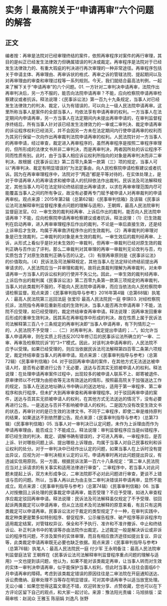 # 实务｜最高院关于“申请再审”六个问题的解答
## 正文
编者按：再审是法院对已经审理终结的案件，依照再审程序对案件的再行审理，其目的是纠正已经发生法律效力但确属错误的判决或裁定。再审程序是法院对于已经发生法律效力的、有重大瑕疵的判决进行再次审理的一种非常途径。再审程序包括关于申请主体、再审理由、再审诉状的格式、再审之诉的管辖法院、提起期间以及对再审理由的审查和审理过程等一系列规则。今天，我们就结合最高法判例，一起来了解下关于“申请再审”的六个问题。01. 一方针对二审判决申请再审，法院作出再审判决后，另一方不服的，能否向法院申请再审？不能，应向检察院申请再审检察建议或者抗诉。释法说理：《民事诉讼法》第一百九十九条规定，当事人对已经发生法律效力的判决、裁定，认为有错误的，可以向上一级人民法院申请再审。这里所称当事人是案件的全部当事人，均依法享有申请再审的权利。一方当事人在法定期间内申请再审，另一方当事人在法定期间内未提出再审申请的，在审判监督程序终结后，所有当事人针对该已经发生法律效力的一审或二审判决、裁定申请再审的诉讼程序权利已经消灭，并不会因另一方未在法定期间内行使申请再审的权利而为其另行保留一次向作出再审裁判法院申请再审的权利。人民法院针对一方当事人的再审申请，经过审查，裁定进入再审程序的，虽然再审程序是按照二审程序审理的，但所形成的法律文书并非二审判决，而是再审判决，两者因所处的诉讼程序不同而性质有别。此时，由于当事人相应诉讼权利所指向的对象是再审判决而非二审判决，故根据《民事诉讼法》第二百零九条第一款第（三）项的规定，当事人可以“再审判决、裁定有明显错误的”为法定事由，向人民检察院申请检察建议或者抗诉。因为在再审审理程序中，法院对于“两造”都是平等对待的，在实体处理上，是对于申请再审人的再审请求和被申请人的抗辩依法作出裁判。民诉法及司法解释规定，其他当事人均可在法定辩论终结前提出再审请求，以求在再审审理范围内尽可能覆盖当事人之间的所有争议，故没有必要再专门赋予被申请人对再审裁判的申请再审权。观点来源：2015年第2辑（总第62辑）《民事审判信箱》及该辑《民事诉讼法司法解释审判监督程序重点问题的理解与适用》，王朝辉，最高人民法院审判监督庭法官。02. 一审生效的裁判经再审、上诉后作出的裁判，能否向人民法院申请再审？不能，应向检察院申请再审检察建议或者抗诉。释法说理：（1）已生效裁判在启动再审，进入再审审理程序后作出的裁判，不论是一审后直接生效，还是经上诉审后才生效，均属于再审救济程序作出的生效裁判。（2）再审裁判的审理对象是已生效裁判，二审裁判的对象是未生效的裁判。一审生效后的裁判经再审、上诉，从形式上看似乎是针对未生效的一审裁判，但再审一审裁判已经对原生效的裁判正确与否作出了评判，那么二审裁判对其审理的再审一审裁判无论改判与否，均实质包含了对原生效裁判正确与否的认定。（3）有限再审原则是《民事诉讼法》的价值取向。（4）民诉法及司法解释规定，其他当事人在法定辩论终结前提出再审请求的，人民法院应当一并审理和裁判，故将此类裁判理解为再审裁判，对未申请再审一方当事人的诉讼权利的行使并不失公允。因此，一审生效的裁判经再审、上诉后作出的裁判属《民事诉讼法》第二百零九条第一款第三项规定的再审裁判，当事人对此类裁判不服的，不能向人民法院申请再审，而应当依法向人民检察院申请检察监督。观点来源：《民事审判指导与参考》2016年第4辑（总第68辑）执笔人：最高人民法院第三巡回法庭 张爱珍 最高人民法院民一庭 李琪03. 对经检察院抗诉，法院指令再审后重新形成的生效判决，当事人能否再次申请再审？不能，法院不应受理，如已经受理的，裁定终结审查再审申请。释法说理：因再审发回重审后形成的重审生效判决，因其系在再审程序中形成的判决，故在性质上属于民诉法司法解释第三百八十三条规定的再审判决即“当事人申请再审，有下列情形之一的，人民法院不予受理：…（二）对再审判决、裁定提出申请的；…”。如允许当事人申请再审，则在实质上将违反2012年修订后的民事诉讼法所确立的“一审、二审、再审及检察院抗诉”的“3+1”模式。因此，对该判决申请再审的，人民法院不应予以受理。如果已经受理的，则应当依据民诉法司法解释第四百零二条第六项规定，裁定终结审查当事人的再审申请。观点来源：《民事审判指导与参考》（总第72辑）《民事审判信箱》04. 对于驳回再审申请的案件，在其他方式无法送达被申请人时，是否有必要进行公告？无必要，送达与否其实无损被申请人的权利。释法说理：在处理申请再审案件过程中，出现较多的被申请人联系不上、邮寄被退件、原审律师以不代理为由拒收等无法有效送达的情形。按照最高院关于加强送达工作的规定，当事人在送达地址确认书中确认的送达地址，适用于第一审程序、第二审程序和执行程序，但未扩大到再审审查和再审审理程序。对于驳回再审申请的案件，送达与否其实无损被申请人的权利，在其他方式无法送达的情况下，没有必要再进行公告。一是送达与否并不影响被申请人的权利。二是因为没有改变生效文书的状态，再审针对的是已生效的法律文书，不同于二审程序，即使二审是维持原判的结果，如果送达不到依然要公告。观点来源：《民事审判指导与参考》（总第73辑）《民事审判信箱》05. 当事人对一审判决已认定问题，未作为上诉理由而作为申请再审理由，能否成立？不能成立。释法说理：审判监督程序应当是纠错程序，即已经生效的判决、裁定、调解书确有错误的，才可进入再审。一审程序后，是否上诉、针对哪些问题上诉、提出哪些上诉理由，均属于当事人对自己民事权利和诉讼权利的处分。对于一审判决中已经作出认定的问题，如果当事人在上诉时没有提出异议，应视为对一审判决相关认定的认可。申请再审时再对此问题提出异议，有违诚实信用原则。另一方面，根据民诉法第一百六十八条规定：“第二审人民法院应当对上诉请求的有关事实和适用法律进行审查”，二审程序中，若当事人对此问题未提起上诉，双方未形成争议，二审法院即不必对此问题进行审查，更谈不上错误与否的问题。所以，当事人再以此为由主张二审判决错误并申请再审，显然不能成立。观点来源：《民事审判指导与参考》（总第74辑）《民事审判信箱》06. 当事人对按撤回上诉处理的民事裁定申请再审，能否受理？不应予受理，如进入审查程序应裁定驳回再审申请。释法说理：民诉法及司法解释虽仅规定了不予受理、驳回起诉两类裁定可以申请再审，但从立法技术及司法解释的原意来看，有且只有这两类裁定可以申请再审。民事诉讼法对于裁定的类型规定了十一种，在审判实践中，裁定种类更是繁多如特别程序、督促程序、公示催告程序、破产程序等非诉程序均适用裁定结案，对管辖权异议、保全和不予执行、准许和不准许撤诉、中止和终结诉讼、补正判决书中的笔误等亦由法院作出裁定。上述裁定一般是解决诉讼或非诉讼的程序性问题，不涉及案件的实体审理，而且有相应救济途径如提出复议、异议等，此类裁定申请再审既无必要也缺乏依据。观点来源：《民事审判指导与参考》（总第76辑）执笔人：最高人民法院民一庭 付少军 王永明备注：最高人民法院审判监督庭法官 王朝辉在《民事诉讼法司法解释审判监督程序重点问题的理解与适用》一文也提到该问题，他认为，如果不能对该类裁定再审，让当事人转而对生效的实体一审判决申请再审，似乎能保护当事人权利，但此时当事人往往会面临6个月申请再审的障碍。考虑到该类裁定错误的原因往往是二审法院在开庭通知送达、诉讼费缴纳、庭审处理不当等存在明显错误，可对其申请再审予以适当放宽处理。无讼小编：如果您觉得这篇文章还不错，欢迎转发分享、点赞收藏，您也可以在下方评论区留下自己的观点，和大家一起讨论。来源：豫法阳光责编：马旭排版：梁萌审核：赵润众 王雅玉 陈丽娟 刘逸凡 张野